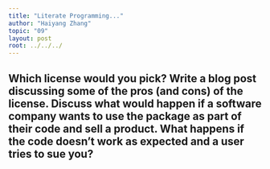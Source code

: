 ```yaml
---
title: "Literate Programming..."
author: "Haiyang Zhang"
topic: "09"
layout: post
root: ../../../
---
```


## Which license would you pick? Write a blog post discussing some of the pros (and cons) of the license. Discuss what would happen if a software company wants to use the package as part of their code and sell a product. What happens if the code doesn't work as expected and a user tries to sue you?



